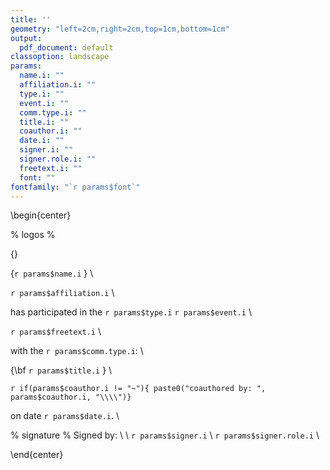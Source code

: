 ```yaml
---
title: ''
geometry: "left=2cm,right=2cm,top=1cm,bottom=1cm"
output:
  pdf_document: default
classoption: landscape
params:
  name.i: ""
  affiliation.i: ""
  type.i: ""
  event.i: ""
  comm.type.i: ""
  title.i: ""
  coauthor.i: ""
  date.i: ""
  signer.i: ""
  signer.role.i: ""
  freetext.i: ""
  font: ""
fontfamily: "`r params$font`"
---
```


\begin{center}
\pagenumbering{gobble}

% logos %
\includegraphics[height=3cm]{lpic.png} 
\hfill
\includegraphics[height=3cm]{rpic.png}
\linebreak
\bigskip

{\Huge\bf Certificate of participation} 
\vfill

{\Huge `r params$name.i` } \\

\Large

`r params$affiliation.i` \\
\vfill

has participated in the `r params$type.i` `r params$event.i` \\
\vfill

`r params$freetext.i` \\
\vfill

with the `r params$comm.type.i`: \\
\vfill

{\Huge\bf `r params$title.i` } \\
\vfill

`r if(params$coauthor.i != "~"){ paste0("coauthored by: ", params$coauthor.i, "\\\\")}`



on date `r params$date.i`. \\
\vfill


% signature %
Signed by: \\
\vfill
\includegraphics[height=2cm]{spic.png} \\
`r params$signer.i` \\
`r params$signer.role.i` \\

\end{center}
\pagebreak


